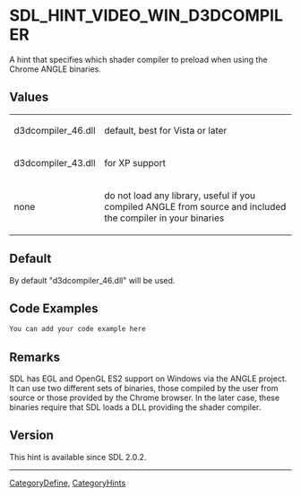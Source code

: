 
<!-- #*^*^*^*^*See http://wiki.libsdl.org/moin.cgi/SGEnumerations for details on editing this page*^*^*^*^* -->


= SDL_HINT_VIDEO_WIN_D3DCOMPILER =
A hint that specifies which shader compiler to preload when using the Chrome ANGLE binaries.




== Values ==
{|
|d3dcompiler_46.dll
|default, best for Vista or later
|-
|d3dcompiler_43.dll
|for XP support
|-
|none
|do not load any library, useful if you compiled ANGLE from source and included the compiler in your binaries
|}


== Default ==
By default "d3dcompiler_46.dll" will be used.


== Code Examples ==
<syntaxhighlight lang='c++'>
You can add your code example here
</syntaxhighlight>

<!-- #Leave this section as-is unless you have a code example to put in.  In that case, replace You can add your code example here with your code example following the Style Guide instructions.  Leave the rest of the markup alone and delete this comment. -->


== Remarks ==
SDL has EGL and OpenGL ES2 support on Windows via the ANGLE project. It can use two different sets of binaries, those compiled by the user from source or those provided by the Chrome browser. In the later case, these binaries require that SDL loads a DLL providing the shader compiler.


== Version ==
This hint is available since SDL 2.0.2.

----
[[CategoryDefine]], [[CategoryHints]]
<!-- #See the Style Guide for instructions on editing the footer. -->
